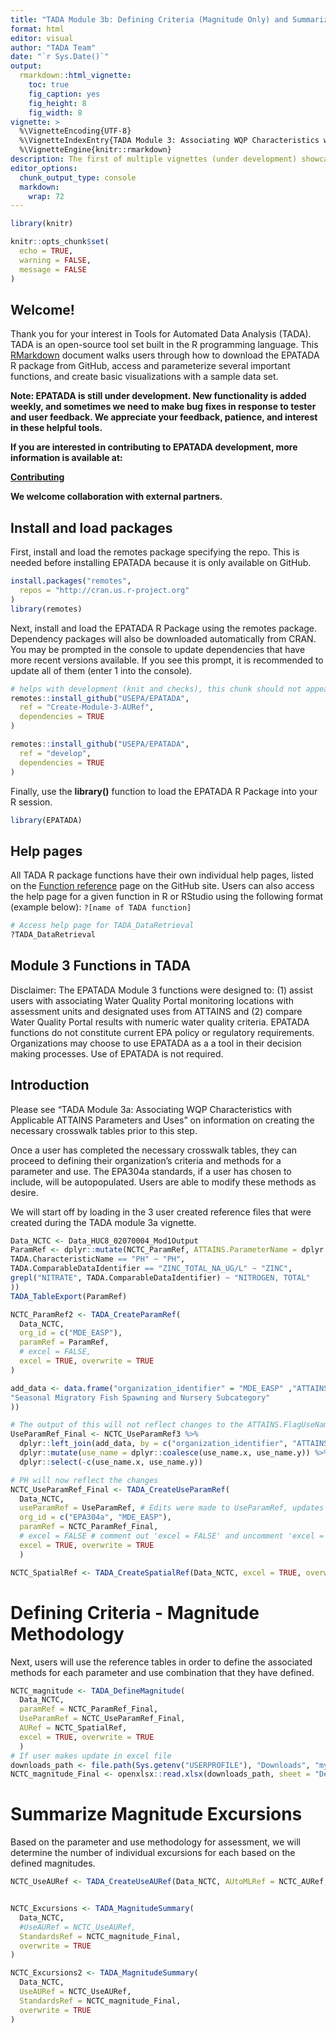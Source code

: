 ```yaml
---
title: "TADA Module 3b: Defining Criteria (Magnitude Only) and Summarizing Individual Excursions"
format: html
editor: visual
author: "TADA Team"
date: "`r Sys.Date()`"
output: 
  rmarkdown::html_vignette:
    toc: true
    fig_caption: yes
    fig_height: 8
    fig_width: 8
vignette: >
  %\VignetteEncoding{UTF-8}
  %\VignetteIndexEntry{TADA Module 3: Associating WQP Characteristics with Applicable ATTAINS Parameters and Uses}
  %\VignetteEngine{knitr::rmarkdown}
description: The first of multiple vignettes (under development) showcasing TADA Module 3 functions and a recommended workflow.
editor_options:
  chunk_output_type: console
  markdown:
    wrap: 72
---
```


```r
library(knitr)

knitr::opts_chunk$set(
  echo = TRUE,
  warning = FALSE,
  message = FALSE
)
```

## Welcome!

Thank you for your interest in Tools for Automated Data Analysis (TADA).
TADA is an open-source tool set built in the R programming language.
This [RMarkdown](https://bookdown.org/yihui/rmarkdown/) document walks
users through how to download the EPATADA R package from GitHub, access
and parameterize several important functions, and create basic
visualizations with a sample data set.

**Note: EPATADA is still under development. New functionality is added
weekly, and sometimes we need to make bug fixes in response to tester
and user feedback. We appreciate your feedback, patience, and interest
in these helpful tools.**

**If you are interested in contributing to EPATADA development, more
information is available at:**

[**Contributing**](https://usepa.github.io/EPATADA/articles/CONTRIBUTING.html)

**We welcome collaboration with external partners.**

## Install and load packages

First, install and load the remotes package specifying the repo. This is
needed before installing EPATADA because it is only available on GitHub.

```r
install.packages("remotes",
  repos = "http://cran.us.r-project.org"
)
library(remotes)
```

Next, install and load the EPATADA R Package using the remotes package.
Dependency packages will also be downloaded automatically from CRAN. You
may be prompted in the console to update dependencies that have more
recent versions available. If you see this prompt, it is recommended to
update all of them (enter 1 into the console).

```r
# helps with development (knit and checks), this chunk should not appear on website
remotes::install_github("USEPA/EPATADA",
  ref = "Create-Module-3-AURef",
  dependencies = TRUE
)
```

```r
remotes::install_github("USEPA/EPATADA",
  ref = "develop",
  dependencies = TRUE
)
```

Finally, use the **library()** function to load the EPATADA R Package
into your R session.

```r
library(EPATADA)
```

## Help pages

All TADA R package functions have their own individual help pages,
listed on the [Function
reference](https://usepa.github.io/EPATADA/reference/index.html) page on
the GitHub site. Users can also access the help page for a given
function in R or RStudio using the following format (example below):
`?[name of TADA function]`

```r
# Access help page for TADA_DataRetrieval
?TADA_DataRetrieval
```

## Module 3 Functions in TADA

Disclaimer: The EPATADA Module 3 functions were designed to: (1) assist
users with associating Water Quality Portal monitoring locations with
assessment units and designated uses from ATTAINS and (2) compare Water
Quality Portal results with numeric water quality criteria. EPATADA
functions do not constitute current EPA policy or regulatory
requirements. Organizations may choose to use EPATADA as a a tool in
their decision making processes. Use of EPATADA is not required.

## Introduction

Please see "TADA Module 3a: Associating WQP Characteristics with
Applicable ATTAINS Parameters and Uses" on information on creating the
necessary crosswalk tables prior to this step.

Once a user has completed the necessary crosswalk tables, they can
proceed to defining their organization's criteria and methods for a
parameter and use. The EPA304a standards, if a user has chosen to
include, will be autopopulated. Users are able to modify these methods
as desire.

We will start off by loading in the 3 user created reference files that
were created during the TADA module 3a vignette.

```r
Data_NCTC <- Data_HUC8_02070004_Mod1Output
ParamRef <- dplyr::mutate(NCTC_ParamRef, ATTAINS.ParameterName = dplyr::case_when(
TADA.CharacteristicName == "PH" ~ "PH",
TADA.ComparableDataIdentifier == "ZINC_TOTAL_NA_UG/L" ~ "ZINC",
grepl("NITRATE", TADA.ComparableDataIdentifier) ~ "NITROGEN, TOTAL"
))
TADA_TableExport(ParamRef)

NCTC_ParamRef2 <- TADA_CreateParamRef(
  Data_NCTC,
  org_id = c("MDE_EASP"),
  paramRef = ParamRef,
  # excel = FALSE,
  excel = TRUE, overwrite = TRUE
)

add_data <- data.frame("organization_identifier" = "MDE_EASP" ,"ATTAINS.ParameterName" = rep("PH",3), "use_name" = c("Aquatic Life and Wildlife", "Water Contact Sports",
"Seasonal Migratory Fish Spawning and Nursery Subcategory"
))

# The output of this will not reflect changes to the ATTAINS.FlagUseName column. To do so, we need to re run TADA_CreateUseParamRef() with UseParamRef = UseParamRef as an argument.
UseParamRef_Final <- NCTC_UseParamRef3 %>%
  dplyr::left_join(add_data, by = c("organization_identifier", "ATTAINS.ParameterName"), keep = FALSE) %>% 
  dplyr::mutate(use_name = dplyr::coalesce(use_name.x, use_name.y)) %>% 
  dplyr::select(-c(use_name.x, use_name.y))

# PH will now reflect the changes 
NCTC_UseParamRef_Final <- TADA_CreateUseParamRef(
  Data_NCTC,
  useParamRef = UseParamRef, # Edits were made to UseParamRef, updates flag column
  org_id = c("EPA304a", "MDE_EASP"), 
  paramRef = NCTC_ParamRef_Final, 
  # excel = FALSE # comment out 'excel = FALSE' and uncomment 'excel = TRUE, overwrite = TRUE' to run the excel file
  excel = TRUE, overwrite = TRUE 
  ) 

NCTC_SpatialRef <- TADA_CreateSpatialRef(Data_NCTC, excel = TRUE, overwrite = TRUE)
```

# Defining Criteria - Magnitude Methodology

Next, users will use the reference tables in order to define the
associated methods for each parameter and use combination that they have
defined.

```r
NCTC_magnitude <- TADA_DefineMagnitude(
  Data_NCTC, 
  paramRef = NCTC_ParamRef_Final, 
  UseParamRef = NCTC_UseParamRef_Final, 
  AURef = NCTC_SpatialRef, 
  excel = TRUE, overwrite = TRUE
  )
# If user makes update in excel file
downloads_path <- file.path(Sys.getenv("USERPROFILE"), "Downloads", "myfileRef.xlsx")
NCTC_magnitude_Final <- openxlsx::read.xlsx(downloads_path, sheet = "DefineMagnitude")
```

# Summarize Magnitude Excursions

Based on the parameter and use methodology for assessment, we will
determine the number of individual excursions for each based on the
defined magnitudes.

```r
NCTC_UseAURef <- TADA_CreateUseAURef(Data_NCTC, AUtoMLRef = NCTC_AURef, org_id = "MDE_EASP", excel = TRUE, overwrite = TRUE)


NCTC_Excursions <- TADA_MagnitudeSummary(
  Data_NCTC,
  #UseAURef = NCTC_UseAURef,
  StandardsRef = NCTC_magnitude_Final,
  overwrite = TRUE
)

NCTC_Excursions2 <- TADA_MagnitudeSummary(
  Data_NCTC,
  UseAURef = NCTC_UseAURef,
  StandardsRef = NCTC_magnitude_Final,
  overwrite = TRUE
)
```
